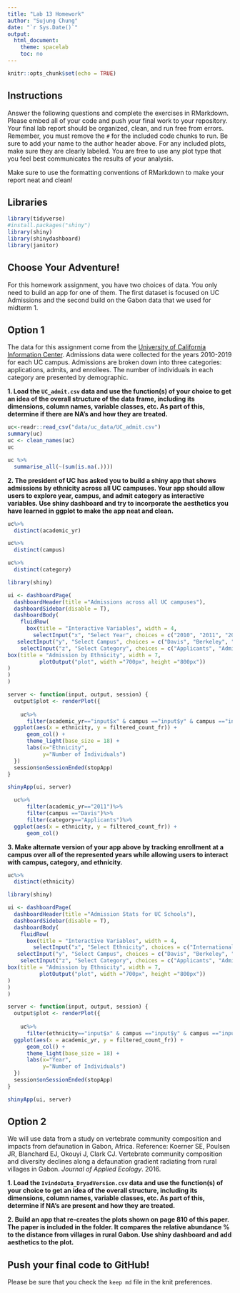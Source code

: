 ```yaml
---
title: "Lab 13 Homework"
author: "Sujung Chung"
date: "`r Sys.Date()`"
output:
  html_document:
    theme: spacelab
    toc: no
---
```


```r
knitr::opts_chunk$set(echo = TRUE)
```

## Instructions
Answer the following questions and complete the exercises in RMarkdown. Please embed all of your code and push your final work to your repository. Your final lab report should be organized, clean, and run free from errors. Remember, you must remove the `#` for the included code chunks to run. Be sure to add your name to the author header above. For any included plots, make sure they are clearly labeled. You are free to use any plot type that you feel best communicates the results of your analysis.  

Make sure to use the formatting conventions of RMarkdown to make your report neat and clean!  

## Libraries
```r
library(tidyverse)
#install.packages("shiny")
library(shiny)
library(shinydashboard)
library(janitor)
```

## Choose Your Adventure!
For this homework assignment, you have two choices of data. You only need to build an app for one of them. The first dataset is focused on UC Admissions and the second build on the Gabon data that we used for midterm 1.  

## Option 1
The data for this assignment come from the [University of California Information Center](https://www.universityofcalifornia.edu/infocenter). Admissions data were collected for the years 2010-2019 for each UC campus. Admissions are broken down into three categories: applications, admits, and enrollees. The number of individuals in each category are presented by demographic.  

**1. Load the `UC_admit.csv` data and use the function(s) of your choice to get an idea of the overall structure of the data frame, including its dimensions, column names, variable classes, etc. As part of this, determine if there are NA's and how they are treated.**  
```r
uc<-readr::read_csv("data/uc_data/UC_admit.csv")
summary(uc)
uc <- clean_names(uc)
uc
```
```r
uc %>% 
  summarise_all(~(sum(is.na(.))))
```

**2. The president of UC has asked you to build a shiny app that shows admissions by ethnicity across all UC campuses. Your app should allow users to explore year, campus, and admit category as interactive variables. Use shiny dashboard and try to incorporate the aesthetics you have learned in ggplot to make the app neat and clean.**
```r
uc%>%
  distinct(academic_yr)
```
```r
uc%>%
  distinct(campus)
```
```r
uc%>%
  distinct(category)
```

```r
library(shiny)

ui <- dashboardPage(
  dashboardHeader(title ="Admissions across all UC campuses"),
  dashboardSidebar(disable = T),
  dashboardBody(
    fluidRow(
      box(title = "Interactive Variables", width = 4,
        selectInput("x", "Select Year", choices = c("2010", "2011", "2012", "2013", "2014" , "2015", "2016", "2017", "2018", "2019")),
   selectInput("y", "Select Campus", choices = c("Davis", "Berkeley", "Irvine", "Los_Angeles","Merced","Riverside","San_Diego","Santa_Barbara", "Santa_Cruz")),
    selectInput("z", "Select Category", choices = c("Applicants", "Admits", "Enrollees"))),
box(title = "Admission by Ethnicity", width = 7,
          plotOutput("plot", width ="700px", height ="800px"))
)
)
)

server <- function(input, output, session) {
  output$plot <- renderPlot({
    
    uc%>%
      filter(academic_yr=="input$x" & campus =="input$y" & campus =="input$z")%>%
  ggplot(aes(x = ethnicity, y = filtered_count_fr)) +
      geom_col() + 
      theme_light(base_size = 18) +
      labs(x="Ethnicity",
           y="Number of Individuals")
  })
  session$onSessionEnded(stopApp)
}

shinyApp(ui, server)
```

```r
  uc%>%
      filter(academic_yr=="2011")%>%
      filter(campus =="Davis")%>%
      filter(category=="Applicants")%>%
  ggplot(aes(x = ethnicity, y = filtered_count_fr)) +
      geom_col()
```

**3. Make alternate version of your app above by tracking enrollment at a campus over all of the represented years while allowing users to interact with campus, category, and ethnicity.**

```r
uc%>%
  distinct(ethnicity)
```

```r
library(shiny)

ui <- dashboardPage(
  dashboardHeader(title ="Admission Stats for UC Schools"),
  dashboardSidebar(disable = T),
  dashboardBody(
    fluidRow(
      box(title = "Interactive Variables", width = 4,
        selectInput("x", "Select Ethnicity", choices = c("International", "Unknown", "White", "Asian", "Chicano/Latino", "American Indian", "African America", "All")),
   selectInput("y", "Select Campus", choices = c("Davis", "Berkeley", "Irvine", "Los_Angeles","Merced","Riverside","San_Diego","Santa_Barbara", "Santa_Cruz")),
    selectInput("z", "Select Category", choices = c("Applicants", "Admits", "Enrollees"))),
box(title = "Admission by Ethnicity", width = 7,
          plotOutput("plot", width ="700px", height ="800px"))
)
)
)

server <- function(input, output, session) {
  output$plot <- renderPlot({
    
    uc%>%
      filter(ethnicity=="input$x" & campus =="input$y" & campus =="input$z")%>%
  ggplot(aes(x = academic_yr, y = filtered_count_fr)) +
      geom_col() + 
      theme_light(base_size = 18) +
      labs(x="Year",
           y="Number of Individuals")
  })
  session$onSessionEnded(stopApp)
}

shinyApp(ui, server)
```


## Option 2
We will use data from a study on vertebrate community composition and impacts from defaunation in Gabon, Africa. Reference: Koerner SE, Poulsen JR, Blanchard EJ, Okouyi J, Clark CJ. Vertebrate community composition and diversity declines along a defaunation gradient radiating from rural villages in Gabon. _Journal of Applied Ecology_. 2016.   

**1. Load the `IvindoData_DryadVersion.csv` data and use the function(s) of your choice to get an idea of the overall structure, including its dimensions, column names, variable classes, etc. As part of this, determine if NA's are present and how they are treated.**  

**2. Build an app that re-creates the plots shown on page 810 of this paper. The paper is included in the folder. It compares the relative abundance % to the distance from villages in rural Gabon. Use shiny dashboard and add aesthetics to the plot.  **  

## Push your final code to GitHub!
Please be sure that you check the `keep md` file in the knit preferences. 